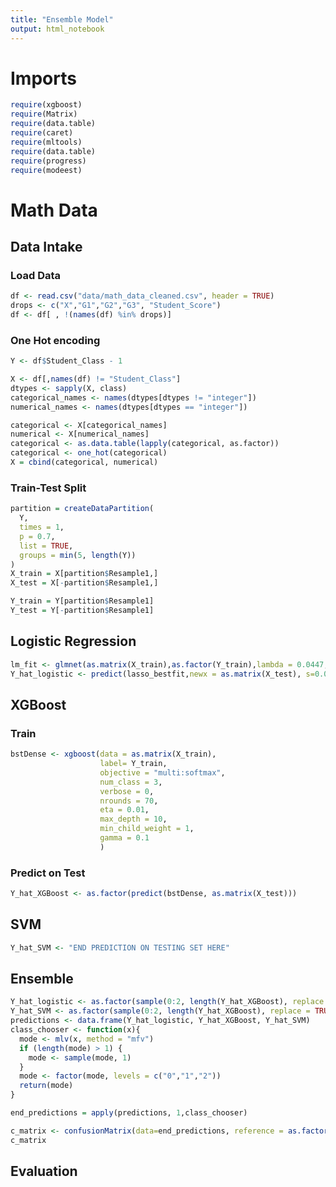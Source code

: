 ```yaml
---
title: "Ensemble Model"
output: html_notebook
---
```

# Imports
```r
require(xgboost)
require(Matrix)
require(data.table)
require(caret)
require(mltools)
require(data.table)
require(progress)
require(modeest)
```


# Math Data

## Data Intake
### Load Data
```r
df <- read.csv("data/math_data_cleaned.csv", header = TRUE)
drops <- c("X","G1","G2","G3", "Student_Score")
df <- df[ , !(names(df) %in% drops)]
```
### One Hot encoding
```r
Y <- df$Student_Class - 1

X <- df[,names(df) != "Student_Class"]
dtypes <- sapply(X, class)
categorical_names <- names(dtypes[dtypes != "integer"])
numerical_names <- names(dtypes[dtypes == "integer"])

categorical <- X[categorical_names]
numerical <- X[numerical_names]
categorical <- as.data.table(lapply(categorical, as.factor))
categorical <- one_hot(categorical)
X = cbind(categorical, numerical)

```

### Train-Test Split

```r
partition = createDataPartition(
  Y,
  times = 1,
  p = 0.7,
  list = TRUE,
  groups = min(5, length(Y))
)
X_train = X[partition$Resample1,]
X_test = X[-partition$Resample1,]

Y_train = Y[partition$Resample1]
Y_test = Y[-partition$Resample1]

```

## Logistic Regression
```r
lm_fit <- glmnet(as.matrix(X_train),as.factor(Y_train),lambda = 0.0447,alpha=1,family = "multinomial")
Y_hat_logistic <- predict(lasso_bestfit,newx = as.matrix(X_test), s=0.0447,type = "class")
```

## XGBoost
### Train
```r
bstDense <- xgboost(data = as.matrix(X_train),
                    label= Y_train,
                    objective = "multi:softmax",
                    num_class = 3,
                    verbose = 0,
                    nrounds = 70,
                    eta = 0.01,
                    max_depth = 10,
                    min_child_weight = 1,
                    gamma = 0.1
                    )
```
### Predict on Test
```r
Y_hat_XGBoost <- as.factor(predict(bstDense, as.matrix(X_test)))
```

## SVM

```r

Y_hat_SVM <- "END PREDICTION ON TESTING SET HERE"

```


## Ensemble
```r
Y_hat_logistic <- as.factor(sample(0:2, length(Y_hat_XGBoost), replace = TRUE))
Y_hat_SVM <- as.factor(sample(0:2, length(Y_hat_XGBoost), replace = TRUE))
predictions <- data.frame(Y_hat_logistic, Y_hat_XGBoost, Y_hat_SVM)
class_chooser <- function(x){
  mode <- mlv(x, method = "mfv")
  if (length(mode) > 1) {
    mode <- sample(mode, 1)
  }
  mode <- factor(mode, levels = c("0","1","2"))
  return(mode)
}

end_predictions = apply(predictions, 1,class_chooser)

c_matrix <- confusionMatrix(data=end_predictions, reference = as.factor(Y_test))
c_matrix

```



## Evaluation
